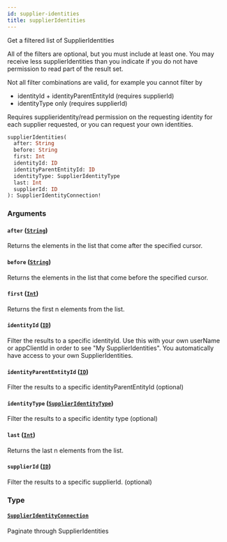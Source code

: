 ```yaml
---
id: supplier-identities
title: supplierIdentities
---
```



Get a filtered list of SupplierIdentities

All of the filters are optional, but you must include at least one.
You may receive less supplierIdentities than you indicate if you do not have
permission to read part of the result set.

Not all filter combinations are valid, for example you cannot filter by
- identityId + identityParentEntityId (requires supplierId)
- identityType only (requires supplierId)

Requires supplieridentity/read permission on the requesting identity for each supplier requested,
or you can request your own identities.


```graphql
supplierIdentities(
  after: String
  before: String
  first: Int
  identityId: ID
  identityParentEntityId: ID
  identityType: SupplierIdentityType
  last: Int
  supplierId: ID
): SupplierIdentityConnection!

```


### Arguments

#### `after` ([`String`](/developers/supplier-apis/supply-api/graphql/reference/scalars/string))

Returns the elements in the list that come after the specified cursor.


#### `before` ([`String`](/developers/supplier-apis/supply-api/graphql/reference/scalars/string))

Returns the elements in the list that come before the specified cursor.


#### `first` ([`Int`](/developers/supplier-apis/supply-api/graphql/reference/scalars/int))

Returns the first n elements from the list.


#### `identityId` ([`ID`](/developers/supplier-apis/supply-api/graphql/reference/scalars/id))

Filter the results to a specific identityId.
Use this with your own userName or appClientId in order to see "My SupplierIdentities".
You automatically have access to your own SupplierIdentities.


#### `identityParentEntityId` ([`ID`](/developers/supplier-apis/supply-api/graphql/reference/scalars/id))

Filter the results to a specific identityParentEntityId (optional)


#### `identityType` ([`SupplierIdentityType`](/developers/supplier-apis/supply-api/graphql/reference/enums/supplier-identity-type))

Filter the results to a specific identity type (optional)


#### `last` ([`Int`](/developers/supplier-apis/supply-api/graphql/reference/scalars/int))

Returns the last n elements from the list.


#### `supplierId` ([`ID`](/developers/supplier-apis/supply-api/graphql/reference/scalars/id))

Filter the results to a specific supplierId. (optional)


### Type

#### [`SupplierIdentityConnection`](/developers/supplier-apis/supply-api/graphql/reference/objects/supplier-identity-connection) 

Paginate through SupplierIdentities




